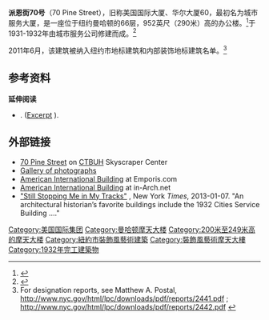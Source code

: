 {{Infobox building
|name               = 派恩街70号<br>70 Pine Street
|image              = AIB-NYC-gp.jpg
|image_size         = 
|caption            = 2008年的派恩街70号
|location           = 纽约市曼哈顿派恩街70号
|start_date         = 1930
|completion_date    = 1932
|opening            =
|building_type      = 办公楼
|antenna_spire      = {{convert|952|ft|m|abbr=on}}<ref name=skyscraperCenter>{{cite web |url=http://skyscrapercenter.com/new-york-city/70-pine-street/ |title=70 Pine Street - The Skyscraper Center |work=Council on Tall Buildings and Urban Habitat |access-date=2014-04-27 |archive-date=2013-12-12 |archive-url=https://web.archive.org/web/20131212204722/http://skyscrapercenter.com/new-york-city/70-pine-street/ |dead-url=no }}</ref>
|roof               = {{convert|850|ft|m|abbr=on}}<ref name=skyscraperpage>[http://skyscraperpage.com/cities/?buildingID=131 American International Building] {{Wayback|url=http://skyscraperpage.com/cities/?buildingID=131 |date=20160303182459 }} at SkyscraperPage.com</ref>
|top_floor          =
|floor_count        = 67<ref name=skyscraperCenter/>
|floor_area         = {{convert|865,400|sqft|abbr=on}}<ref>[http://www.greatgridlock.net/NYC/nyc2b.html#39 The American International Building] {{Wayback|url=http://www.greatgridlock.net/NYC/nyc2b.html#39 |date=20020511185122 }}, Art Deco Era, part 3, New York Scrapers, greatgridlock.net.</ref>
|elevator_count     = 24<ref name=skyscraperCenter/>
|cost               =
|architect          =
|structural_engineer= Taylor Fichter Steel Construction
|main_contractor    =
|developer          = Rose Associates.<ref>Cuozzo, Steve, Rose Takes Over at 70 Pine St, New York Post, August 7, 2012.</ref> 
|owner              =
|latd               = 40.70643
|longd              = -74.00766
|iso_region         = US
|coordinates_display= title
|references         = <ref name=skyscraperCenter/>
}}

'''派恩街70号'''（70 Pine Street），旧称美国国际大厦、华尔大厦60，最初名为城市服务大厦，是一座位于纽约曼哈顿的66层，952英尺（290米）高的办公楼。<ref name="isbn0-9755654-2-7">{{cite book |author=Yankopolus,Jennifer Evans and Cramer, James A. |authorlink= |editor= |others= |title=Almanac of Architecture & Design 2006 (Almanac of Architecture and Design) |edition= |publisher=Greenway Communication |location= |year=2005 |pages=368 |isbn=0-9755654-2-7 |oclc= |doi= |url=http://books.google.com/books?id=Jh7ecV24_uAC&pg=PT420&dq=%22American+International+Building%22#PPT420,M1 |accessdate= |archive-date=2017-02-20 |archive-url=https://web.archive.org/web/20170220014006/https://books.google.com/books?id=Jh7ecV24_uAC&pg=PT420&dq=%22American+International+Building%22#PPT420,M1 |dead-url=no }}</ref>于1931-1932年由城市服务公司修建而成。<ref name="isbn0-393-04767-9">{{cite book |author=Gambee, Robert |authorlink= |editor= |others= |title=Wall Street: financial capital |edition= |publisher=W.W. Norton |location=New York |year=1999 |pages=172 |isbn=0-393-04767-9 |oclc= |doi= |url=http://books.google.com/books?id=SmkuiHw8im4C&pg=PA172&dq=%22American+International+Building%22 |accessdate= |archive-date=2014-07-05 |archive-url=https://web.archive.org/web/20140705101646/http://books.google.com/books?id=SmkuiHw8im4C&pg=PA172&dq=%22American+International+Building%22 |dead-url=no }}</ref> 

2011年6月，该建筑被纳入纽约市地标建筑和内部装饰地标建筑名单。<ref>For designation reports, see Matthew A. Postal, http://www.nyc.gov/html/lpc/downloads/pdf/reports/2441.pdf {{Wayback|url=http://www.nyc.gov/html/lpc/downloads/pdf/reports/2441.pdf |date=20170517132041 }}; http://www.nyc.gov/html/lpc/downloads/pdf/reports/2442.pdf {{Wayback|url=http://www.nyc.gov/html/lpc/downloads/pdf/reports/2442.pdf |date=20170215043209 }}</ref>

== 参考资料 ==
{{Reflist}}

'''延伸阅读'''
* {{Citation | last=Abramson| first=Daniel M. | title=Skyscraper Rivals:The AIG Building and the Architecture of Wall Street|year=2001 |publisher=Princeton Architectural Press}}. ([http://www.thecityreview.com/srivals.html Excerpt] {{Wayback|url=http://www.thecityreview.com/srivals.html |date=20190623144448 }}).

== 外部链接 ==
{{Commons category|70 Pine Street}}
* [http://skyscrapercenter.com/new-york-city/70-pine-street/ 70 Pine Street] {{Wayback|url=http://skyscrapercenter.com/new-york-city/70-pine-street/ |date=20131212204722 }} on [[CTBUH|CTBUH]] Skyscraper Center
* [http://www.nyc-architecture.com/SCC/SCC010.htm Gallery of photographs] {{Wayback|url=http://www.nyc-architecture.com/SCC/SCC010.htm |date=20160729104102 }}
* [http://www.emporis.com/en/wm/bu/?id=americaninternational-newyorkcity-ny-usa American International Building] {{Wayback|url=http://www.emporis.com/en/wm/bu/?id=americaninternational-newyorkcity-ny-usa |date=20080316201127 }} at Emporis.com
* [http://www.in-arch.net/NYC/nyc2b.html#39 American International Building] {{Wayback|url=http://www.in-arch.net/NYC/nyc2b.html#39 |date=20130617102316 }} at in-Arch.net
* [http://www.nytimes.com/2013/01/06/realestate/streetscapes-structures-that-still-stop-me-in-my-tracks.html?hp "Still Stopping Me in My Tracks"] {{Wayback|url=http://www.nytimes.com/2013/01/06/realestate/streetscapes-structures-that-still-stop-me-in-my-tracks.html?hp |date=20190629032543 }}, New York ''Times'', 2013-01-07. "An architectural historian’s favorite buildings include the 1932 Cities Service Building ...."

[[Category:美国国际集团|Category:美国国际集团]]
[[Category:曼哈顿摩天大楼|Category:曼哈顿摩天大楼]]
[[Category:200米至249米高的摩天大楼|Category:200米至249米高的摩天大楼]]
[[Category:紐約市裝飾風藝術建築|Category:紐約市裝飾風藝術建築]]
[[Category:裝飾風藝術摩天大樓|Category:裝飾風藝術摩天大樓]]
[[Category:1932年完工建築物|Category:1932年完工建築物]]